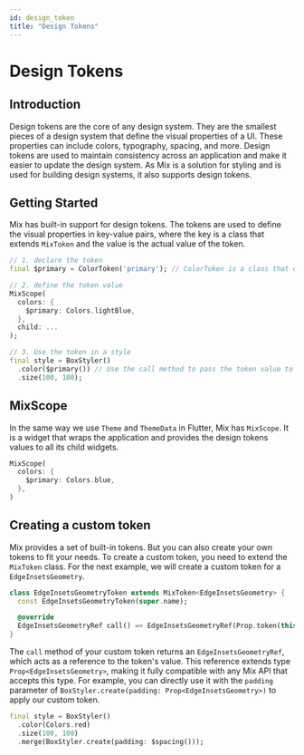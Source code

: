 ```yaml
---
id: design_token
title: "Design Tokens"
---
```


# Design Tokens

## Introduction

Design tokens are the core of any design system. They are the smallest pieces of a design system that define the visual properties of a UI. These properties can include colors, typography, spacing, and more. Design tokens are used to maintain consistency across an application and make it easier to update the design system. As Mix is a solution for styling and is used for building design systems, it also supports design tokens.

## Getting Started

Mix has built-in support for design tokens. The tokens are used to define the visual properties in key-value pairs, where the key is a class that extends `MixToken` and the value is the actual value of the token.

```dart
// 1. declare the token
final $primary = ColorToken('primary'); // ColorToken is a class that extends MixToken<Color>

// 2. define the token value
MixScope(
  colors: {
    $primary: Colors.lightBlue,
  },
  child: ...
);

// 3. Use the token in a style
final style = BoxStyler()
  .color($primary()) // Use the call method to pass the token value to the style
  .size(100, 100);
```

## MixScope

In the same way we use `Theme` and `ThemeData` in Flutter, Mix has `MixScope`. It is a widget that wraps the application and provides the design tokens values to all its child widgets.

```dart {1,5}
MixScope(
  colors: {
    $primary: Colors.blue,
  },
)
```

## Creating a custom token

Mix provides a set of built-in tokens. But you can also create your own tokens to fit your needs. To create a custom token, you need to extend the `MixToken` class. For the next example, we will create a custom token for a `EdgeInsetsGeometry`.

```dart
class EdgeInsetsGeometryToken extends MixToken<EdgeInsetsGeometry> {
  const EdgeInsetsGeometryToken(super.name);

  @override
  EdgeInsetsGeometryRef call() => EdgeInsetsGeometryRef(Prop.token(this));
}
```

The `call` method of your custom token returns an `EdgeInsetsGeometryRef`, which acts as a reference to the token's value. This reference extends type `Prop<EdgeInsetsGeometry>`, making it fully compatible with any Mix API that accepts this type. For example, you can directly use it with the `padding` parameter of `BoxStyler.create(padding: Prop<EdgeInsetsGeometry>)` to apply our custom token.

```dart
final style = BoxStyler()
  .color(Colors.red)
  .size(100, 100)
  .merge(BoxStyler.create(padding: $spacing()));
```


